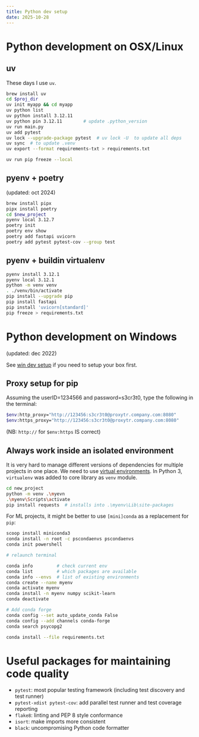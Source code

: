 ---
title: Python dev setup
date: 2025-10-28
---

# Python development on OSX/Linux

## uv

These days I use `uv`.

```bash
brew install uv
cd $proj_dir
uv init myapp && cd myapp
uv python list
uv python install 3.12.11
uv python pin 3.12.11        # update .python_version
uv run main.py
uv add pytest
uv lock --upgrade-package pytest  # uv lock -U  to update all deps
uv sync  # to update .venv
uv export --format requirements-txt > requirements.txt

uv run pip freeze --local
```

## pyenv + poetry

(updated: oct 2024)

```bash
brew install pipx
pipx install poetry
cd $new_project
pyenv local 3.12.7
poetry init
poetry env show
poetry add fastapi uvicorn
poetry add pytest pytest-cov --group test
```

## pyenv + buildin virtualenv

```bash
pyenv install 3.12.1
pyenv local 3.12.1
python -m venv venv
. ./venv/bin/activate
pip install --upgrade pip
pip install fastapi
pip install 'uvicorn[standard]'
pip freeze > requirements.txt
```

# Python development on Windows

(updated: dec 2022)

See [win dev setup](win-scoop.qmd) if you need to setup your box first.

## Proxy setup for pip

Assuming the userID=1234566 and password=s3cr3t0, type the following in the terminal:

```bash
$env:http_proxy="http://123456:s3cr3t0@proxytr.company.com:8080"
$env:https_proxy="http://123456:s3cr3t0@proxytr.company.com:8080"
```

(NB: `http://` for `$env:https` IS correct)


## Always work inside an isolated environment

It is very hard to manage different versions of dependencies for multiple projects in one place. We need to use [virtual environments](https://realpython.com/python-virtual-environments-a-primer/). In Python 3, `virtualenv` was added to core library as `venv` module.

```bash
cd new_project
python -m venv .\myevn
.\myenv\Scripts\activate
pip install requests  # installs into .\myenv\Lib\site-packages
```

For ML projects, it might be better to use `[mini]conda` as a replacement for `pip`:

```bash
scoop install miniconda3
conda install -n root -c pscondaenvs pscondaenvs
conda init powershell

# relaunch terminal

conda info         # check current env
conda list         # which packages are available
conda info --envs  # list of existing environments
conda create --name myenv
conda activate myenv
conda install -n myenv numpy scikit-learn
conda deactivate

# Add conda forge
conda config --set auto_update_conda False
conda config --add channels conda-forge
conda search psycopg2

conda install --file requirements.txt
``` 


# Useful packages for maintaining code quality

- `pytest`: most popular testing framework (including test discovery and test runner)
- `pytest-xdist pytest-cov`: add parallel test runner and test coverage reporting
- `flake8`: linting and PEP 8 style conformance
- `isort`: make imports more consistent
- `black`: uncompromising Python code formatter
